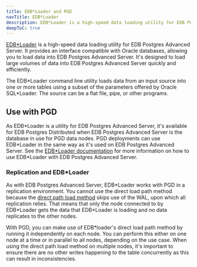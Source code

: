 ```yaml
---
title: EDB*Loader and PGD
navTitle: EDB*Loader
description: EDB*Loader is a high-speed data loading utility for EDB Postgres Advanced Server.
deepToC: true
---
```


[EDB\*Loader](/epas/latest/database_administration/02_edb_loader/) is a high-speed data loading utility for EDB Postgres Advanced Server. It provides an interface compatible with Oracle databases, allowing you to load data into EDB Postgres Advanced Server. It's designed to load large volumes of data into EDB Postgres Advanced Server quickly and efficiently.

The EDB\*Loader command line utility loads data from an input source into one or more tables using a subset of the parameters offered by Oracle SQL\*Loader. The source can be a flat file, pipe, or other programs. 

## Use with PGD
 
As EDB\*Loader is a utility for EDB Postgres Advanced Server, it's available for EDB Postgres Distributed when EDB Postgres Advanced Server is the database in use for PGD data nodes. PGD deployments can use EDB\*Loader in the same way as it's used on EDB Postgres Advanced Server. See the [EDB\*Loader documentation](/epas/latest/database_administration/02_edb_loader/) for more information on how to use EDB\*Loader with EDB Postgres Advanced Server.

### Replication and EDB\*Loader

As with EDB Postgres Advanced Server, EDB\*Loader works with PGD in a replication environment. You cannot use the direct load path method because the [direct path load method](/epas/latest/database_administration/02_edb_loader/invoking_edb_loader/direct_path_load/) skips use of the WAL, upon which all replication relies. That means that only the node connected to by EDB\*Loader gets the data that EDB\*Loader is loading and no data replicates to the other nodes.

With PGD, you can make use of EDB\*loader's direct load path method by running it independently on each node. You can perform this either on one node at a time or in parallel to all nodes, depending on the use case. When using the direct path load method on multiple nodes, it's important to ensure there are no other writes happening to the table concurrently as this can result in inconsistencies. 



